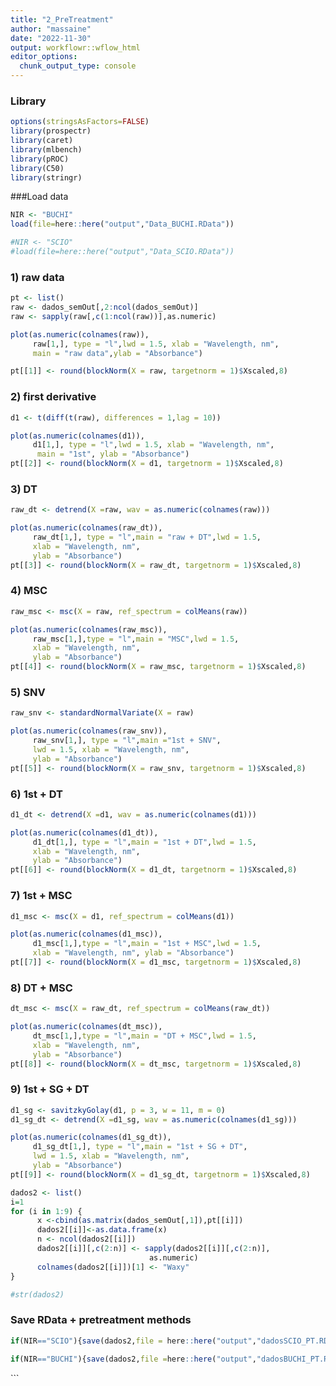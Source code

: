 ```yaml
---
title: "2_PreTreatment"
author: "massaine"
date: "2022-11-30"
output: workflowr::wflow_html
editor_options:
  chunk_output_type: console
---
```


### Library
```r
options(stringsAsFactors=FALSE)
library(prospectr)
library(caret)
library(mlbench)
library(pROC)
library(C50)
library(stringr)
```

###Load data
```r
NIR <- "BUCHI"
load(file=here::here("output","Data_BUCHI.RData"))

#NIR <- "SCIO"
#load(file=here::here("output","Data_SCIO.RData"))
```

### 1) raw data
```r
pt <- list()
raw <- dados_semOut[,2:ncol(dados_semOut)]
raw <- sapply(raw[,c(1:ncol(raw))],as.numeric)

plot(as.numeric(colnames(raw)), 
     raw[1,], type = "l",lwd = 1.5, xlab = "Wavelength, nm",
     main = "raw data",ylab = "Absorbance")

pt[[1]] <- round(blockNorm(X = raw, targetnorm = 1)$Xscaled,8)
```

### 2) first derivative
```r
d1 <- t(diff(t(raw), differences = 1,lag = 10))

plot(as.numeric(colnames(d1)), 
     d1[1,], type = "l",lwd = 1.5, xlab = "Wavelength, nm",
      main = "1st", ylab = "Absorbance")
pt[[2]] <- round(blockNorm(X = d1, targetnorm = 1)$Xscaled,8)

```

### 3) DT
```r
raw_dt <- detrend(X =raw, wav = as.numeric(colnames(raw)))

plot(as.numeric(colnames(raw_dt)), 
     raw_dt[1,], type = "l",main = "raw + DT",lwd = 1.5, 
     xlab = "Wavelength, nm", 
     ylab = "Absorbance")
pt[[3]] <- round(blockNorm(X = raw_dt, targetnorm = 1)$Xscaled,8)
```

### 4) MSC
```r
raw_msc <- msc(X = raw, ref_spectrum = colMeans(raw))

plot(as.numeric(colnames(raw_msc)), 
     raw_msc[1,],type = "l",main = "MSC",lwd = 1.5, 
     xlab = "Wavelength, nm", 
     ylab = "Absorbance")
pt[[4]] <- round(blockNorm(X = raw_msc, targetnorm = 1)$Xscaled,8)
```

### 5) SNV
```r
raw_snv <- standardNormalVariate(X = raw)

plot(as.numeric(colnames(raw_snv)), 
     raw_snv[1,], type = "l",main ="1st + SNV",
     lwd = 1.5, xlab = "Wavelength, nm", 
     ylab = "Absorbance")
pt[[5]] <- round(blockNorm(X = raw_snv, targetnorm = 1)$Xscaled,8)
```

### 6) 1st + DT
```r
d1_dt <- detrend(X =d1, wav = as.numeric(colnames(d1)))

plot(as.numeric(colnames(d1_dt)), 
     d1_dt[1,], type = "l",main = "1st + DT",lwd = 1.5, 
     xlab = "Wavelength, nm", 
     ylab = "Absorbance")
pt[[6]] <- round(blockNorm(X = d1_dt, targetnorm = 1)$Xscaled,8)

```

### 7) 1st + MSC
```r
d1_msc <- msc(X = d1, ref_spectrum = colMeans(d1))

plot(as.numeric(colnames(d1_msc)), 
     d1_msc[1,],type = "l",main = "1st + MSC",lwd = 1.5, 
     xlab = "Wavelength, nm", ylab = "Absorbance")
pt[[7]] <- round(blockNorm(X = d1_msc, targetnorm = 1)$Xscaled,8)
```

### 8) DT + MSC
```r
dt_msc <- msc(X = raw_dt, ref_spectrum = colMeans(raw_dt))

plot(as.numeric(colnames(dt_msc)), 
     dt_msc[1,],type = "l",main = "DT + MSC",lwd = 1.5, 
     xlab = "Wavelength, nm", 
     ylab = "Absorbance")
pt[[8]] <- round(blockNorm(X = dt_msc, targetnorm = 1)$Xscaled,8)
```

### 9) 1st + SG + DT
```r
d1_sg <- savitzkyGolay(d1, p = 3, w = 11, m = 0)
d1_sg_dt <- detrend(X =d1_sg, wav = as.numeric(colnames(d1_sg)))

plot(as.numeric(colnames(d1_sg_dt)), 
     d1_sg_dt[1,], type = "l",main = "1st + SG + DT",
     lwd = 1.5, xlab = "Wavelength, nm", 
     ylab = "Absorbance")
pt[[9]] <- round(blockNorm(X = d1_sg_dt, targetnorm = 1)$Xscaled,8)
```


```r
dados2 <- list()
i=1
for (i in 1:9) {
      x <-cbind(as.matrix(dados_semOut[,1]),pt[[i]])
      dados2[[i]]<-as.data.frame(x)
      n <- ncol(dados2[[i]])
      dados2[[i]][,c(2:n)] <- sapply(dados2[[i]][,c(2:n)], 
                               as.numeric)
      colnames(dados2[[i]])[1] <- "Waxy"
}

#str(dados2)
```

### Save RData + pretreatment methods
```r
if(NIR=="SCIO"){save(dados2,file = here::here("output","dadosSCIO_PT.RData"))}

if(NIR=="BUCHI"){save(dados2,file =here::here("output","dadosBUCHI_PT.RData"))}

```


```




